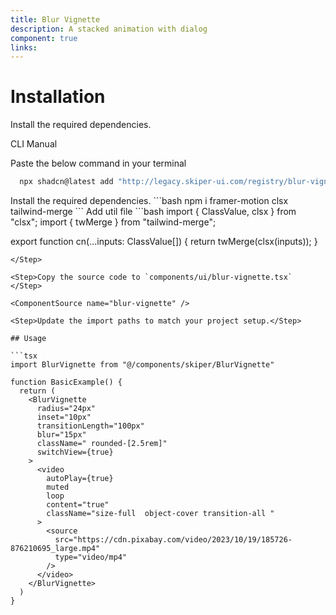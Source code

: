 ```yaml
---
title: Blur Vignette
description: A stacked animation with dialog
component: true
links:
---
```


<ComponentPreview
  name="blur-vignette-demo"
  className="[&_.preview>[data-orientation=vertical]]:sm:max-w-[70%]"
  description="All variations"
/>

# Installation

Install the required dependencies.

<Tabs defaultValue="cli">

<TabsList>
  <TabsTrigger value="cli">CLI</TabsTrigger>
  <TabsTrigger value="manual">Manual</TabsTrigger>
</TabsList>

<TabsContent value="cli">

<Steps>

<Step>

Paste the below command in your terminal

```bash
  npx shadcn@latest add "http://legacy.skiper-ui.com/registry/blur-vignette.json"
```

</Step>

</Steps>

</TabsContent>

<TabsContent value="manual">

<Steps>

<Step>
Install the required dependencies.
```bash
  npm i framer-motion clsx tailwind-merge
```
</Step>
<Step>
Add util file
```bash
import { ClassValue, clsx } from "clsx";
import { twMerge } from "tailwind-merge";
 
export function cn(...inputs: ClassValue[]) {
  return twMerge(clsx(inputs));
}
```
</Step>

<Step>Copy the source code to `components/ui/blur-vignette.tsx` </Step>

<ComponentSource name="blur-vignette" />

<Step>Update the import paths to match your project setup.</Step>

## Usage

```tsx
import BlurVignette from "@/components/skiper/BlurVignette"
```

```tsx
function BasicExample() {
  return (
    <BlurVignette
      radius="24px"
      inset="10px"
      transitionLength="100px"
      blur="15px"
      className=" rounded-[2.5rem]"
      switchView={true}
    >
      <video
        autoPlay={true}
        muted
        loop
        content="true"
        className="size-full  object-cover transition-all "
      >
        <source
          src="https://cdn.pixabay.com/video/2023/10/19/185726-876210695_large.mp4"
          type="video/mp4"
        />
      </video>
    </BlurVignette>
  )
}
```

</Steps>

</TabsContent>

</Tabs>
